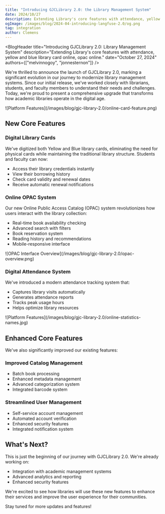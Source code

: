 ```yaml
---
title: "Introducing GJCLibrary 2.0: the Library Management System"
date: 2024/10/27
description: Extending Library's core features with attendance, yellow and blue library card online, opac online.
ogImage: /images/blog/2024-04-introducing-langfuse-2.0/og.png
tag: integration
author: Clemens
---
```



<BlogHeader
  title="Introducing GJCLibrary 2.0: Library Management System"
  description="Extending Library's core features with attendance, yellow and blue library card online, opac online."
  date="October 27, 2024"
  authors={["melvinnogoy", "jonnesternon"]}
/>

We're thrilled to announce the launch of GJCLibrary 2.0, marking a significant evolution in our journey to modernize library management systems. Since our initial release, we've worked closely with librarians, students, and faculty members to understand their needs and challenges. Today, we're proud to present a comprehensive upgrade that transforms how academic libraries operate in the digital age.

<Frame className="mt-5" fullWidth>
  ![Platform Features](/images/blog/gjc-library-2.0/online-card-feature.png)
</Frame>

## New Core Features

### Digital Library Cards
We've digitized both Yellow and Blue library cards, eliminating the need for physical cards while maintaining the traditional library structure. Students and faculty can now:
- Access their library credentials instantly
- View their borrowing history
- Check card validity and renewal dates
- Receive automatic renewal notifications

### Online OPAC System
Our new Online Public Access Catalog (OPAC) system revolutionizes how users interact with the library collection:
- Real-time book availability checking
- Advanced search with filters
- Book reservation system
- Reading history and recommendations
- Mobile-responsive interface

<Frame className="my-10" fullWidth>
  ![OPAC Interface Overview](/images/blog/gjc-library-2.0/opac-overview.png)
</Frame>

### Digital Attendance System
We've introduced a modern attendance tracking system that:
- Captures library visits automatically
- Generates attendance reports
- Tracks peak usage hours
- Helps optimize library resources

<Frame className="mt-5" fullWidth>
  ![Platform Features](/images/blog/gjc-library-2.0/online-statistics-names.jpg)
</Frame>


## Enhanced Core Features
We've also significantly improved our existing features:

### Improved Catalog Management
- Batch book processing
- Enhanced metadata management
- Advanced categorization system
- Integrated barcode system

### Streamlined User Management
- Self-service account management
- Automated account verification
- Enhanced security features
- Integrated notification system

## What's Next?
This is just the beginning of our journey with GJCLibrary 2.0. We're already working on:
- Integration with academic management systems
- Advanced analytics and reporting
- Enhanced security features

We're excited to see how libraries will use these new features to enhance their services and improve the user experience for their communities.

Stay tuned for more updates and features!
